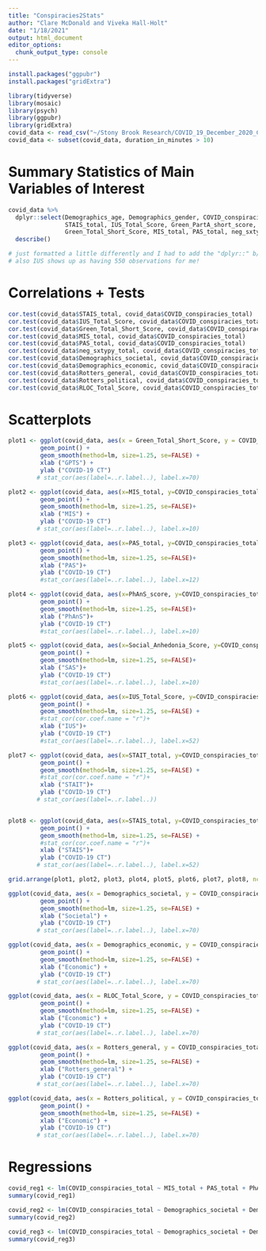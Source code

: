 ```yaml
---
title: "Conspiracies2Stats"
author: "Clare McDonald and Viveka Hall-Holt"
date: "1/18/2021"
output: html_document
editor_options: 
  chunk_output_type: console
---
```


```r
install.packages("ggpubr")
install.packages("gridExtra")
```


```r
library(tidyverse)
library(mosaic)
library(psych)
library(ggpubr)
library(gridExtra)
covid_data <- read_csv("~/Stony Brook Research/COVID_19_December_2020_Cleaned_Data.csv")
covid_data <- subset(covid_data, duration_in_minutes > 10)
```

# Summary Statistics of Main Variables of Interest
```r
covid_data %>% 
  dplyr::select(Demographics_age, Demographics_gender, COVID_conspiracies_total, 
                STAIS_total, IUS_Total_Score, Green_PartA_short_score, Green_PartB_short_score, 
                Green_Total_Short_Score, MIS_total, PAS_total, neg_sxtypy_total) %>%
  describe()

# just formatted a little differently and I had to add the "dplyr::" b/c it wasn't working for me lol
# also IUS shows up as having 550 observations for me! 
```

# Correlations + Tests
```r
cor.test(covid_data$STAIS_total, covid_data$COVID_conspiracies_total)
cor.test(covid_data$IUS_Total_Score, covid_data$COVID_conspiracies_total)
cor.test(covid_data$Green_Total_Short_Score, covid_data$COVID_conspiracies_total)
cor.test(covid_data$MIS_total, covid_data$COVID_conspiracies_total)
cor.test(covid_data$PAS_total, covid_data$COVID_conspiracies_total)
cor.test(covid_data$neg_sxtypy_total, covid_data$COVID_conspiracies_total)
cor.test(covid_data$Demographics_societal, covid_data$COVID_conspiracies_total)
cor.test(covid_data$Demographics_economic, covid_data$COVID_conspiracies_total)
cor.test(covid_data$Rotters_general, covid_data$COVID_conspiracies_total)
cor.test(covid_data$Rotters_political, covid_data$COVID_conspiracies_total)
cor.test(covid_data$RLOC_Total_Score, covid_data$COVID_conspiracies_total)
```

# Scatterplots
```r
plot1 <- ggplot(covid_data, aes(x = Green_Total_Short_Score, y = COVID_conspiracies_total)) + 
         geom_point() +
         geom_smooth(method=lm, size=1.25, se=FALSE) +
         xlab ("GPTS") +
         ylab ("COVID-19 CT")
        # stat_cor(aes(label=..r.label..), label.x=70)

plot2 <- ggplot(covid_data, aes(x=MIS_total, y=COVID_conspiracies_total)) + 
         geom_point() +
         geom_smooth(method=lm, size=1.25, se=FALSE)+
         xlab ("MIS") +
         ylab ("COVID-19 CT")
        # stat_cor(aes(label=..r.label..), label.x=10)

plot3 <- ggplot(covid_data, aes(x=PAS_total, y=COVID_conspiracies_total)) + 
         geom_point() +
         geom_smooth(method=lm, size=1.25, se=FALSE)+
         xlab ("PAS")+
         ylab ("COVID-19 CT")
         #stat_cor(aes(label=..r.label..), label.x=12)

plot4 <- ggplot(covid_data, aes(x=PhAnS_score, y=COVID_conspiracies_total)) + 
         geom_point() +
         geom_smooth(method=lm, size=1.25, se=FALSE)+
         xlab ("PhAnS")+
         ylab ("COVID-19 CT")
         #stat_cor(aes(label=..r.label..), label.x=10)

plot5 <- ggplot(covid_data, aes(x=Social_Anhedonia_Score, y=COVID_conspiracies_total)) + 
         geom_point() +
         geom_smooth(method=lm, size=1.25, se=FALSE)+
         xlab ("SAS")+
         ylab ("COVID-19 CT")
         #stat_cor(aes(label=..r.label..), label.x=10)

plot6 <- ggplot(covid_data, aes(x=IUS_Total_Score, y=COVID_conspiracies_total)) + 
         geom_point() +
         geom_smooth(method=lm, size=1.25, se=FALSE) +
         #stat_cor(cor.coef.name = "r")+
         xlab ("IUS")+
         ylab ("COVID-19 CT")
         #stat_cor(aes(label=..r.label..), label.x=52)

plot7 <- ggplot(covid_data, aes(x=STAIT_total, y=COVID_conspiracies_total)) + 
         geom_point() +
         geom_smooth(method=lm, size=1.25, se=FALSE) +
         #stat_cor(cor.coef.name = "r")+
         xlab ("STAIT")+
         ylab ("COVID-19 CT")
        # stat_cor(aes(label=..r.label..))


plot8 <- ggplot(covid_data, aes(x=STAIS_total, y=COVID_conspiracies_total)) + 
         geom_point() +
         geom_smooth(method=lm, size=1.25, se=FALSE) +
         #stat_cor(cor.coef.name = "r")+
         xlab ("STAIS")+
         ylab ("COVID-19 CT")
        # stat_cor(aes(label=..r.label..), label.x=52)

grid.arrange(plot1, plot2, plot3, plot4, plot5, plot6, plot7, plot8, ncol=4)

ggplot(covid_data, aes(x = Demographics_societal, y = COVID_conspiracies_total)) + 
         geom_point() +
         geom_smooth(method=lm, size=1.25, se=FALSE) +
         xlab ("Societal") +
         ylab ("COVID-19 CT")
        # stat_cor(aes(label=..r.label..), label.x=70)

ggplot(covid_data, aes(x = Demographics_economic, y = COVID_conspiracies_total)) + 
         geom_point() +
         geom_smooth(method=lm, size=1.25, se=FALSE) +
         xlab ("Economic") +
         ylab ("COVID-19 CT")
        # stat_cor(aes(label=..r.label..), label.x=70)

ggplot(covid_data, aes(x = RLOC_Total_Score, y = COVID_conspiracies_total)) + 
         geom_point() +
         geom_smooth(method=lm, size=1.25, se=FALSE) +
         xlab ("Economic") +
         ylab ("COVID-19 CT")
        # stat_cor(aes(label=..r.label..), label.x=70)

ggplot(covid_data, aes(x = Rotters_general, y = COVID_conspiracies_total)) + 
         geom_point() +
         geom_smooth(method=lm, size=1.25, se=FALSE) +
         xlab ("Rotters_general") +
         ylab ("COVID-19 CT")
        # stat_cor(aes(label=..r.label..), label.x=70)

ggplot(covid_data, aes(x = Rotters_political, y = COVID_conspiracies_total)) + 
         geom_point() +
         geom_smooth(method=lm, size=1.25, se=FALSE) +
         xlab ("Economic") +
         ylab ("COVID-19 CT")
        # stat_cor(aes(label=..r.label..), label.x=70)
```

# Regressions
```r
covid_reg1 <- lm(COVID_conspiracies_total ~ MIS_total + PAS_total + PhAnS_score + Social_Anhedonia_Score + Green_Total_Short_Score, data = covid_data)
summary(covid_reg1)

covid_reg2 <- lm(COVID_conspiracies_total ~ Demographics_societal + Demographics_economic, data = covid_data)
summary(covid_reg2)

covid_reg3 <- lm(COVID_conspiracies_total ~ Demographics_societal + Demographics_economic + MIS_total + PAS_total + PhAnS_score + Social_Anhedonia_Score + Green_Total_Short_Score, data = covid_data)
summary(covid_reg3)
```

